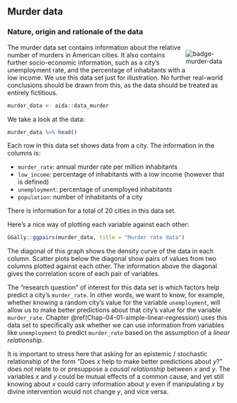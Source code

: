 
## Murder data {#app-93-data-sets-murder-data}

### Nature, origin and rationale of the data

<div style = "float:right; width:20%;">
<img src="visuals/badge-murder-data.png" alt="badge-murder-data">  
</div>  

The murder data set contains information about the relative number of murders in American cities.
It also contains further socio-economic information, such as a city's unemployment rate, and the percentage of inhabitants with a low income.
We use this data set just for illustration.
No further real-world conclusions should be drawn from this, as the data should be treated as entirely fictitious. 

```r
murder_data <- aida::data_murder
```

We take a look at the data:

```r
murder_data %>% head()
```

Each row in this data set shows data from a city. The information in the columns is:

- `murder_rate`: annual murder rate per million inhabitants
- `low_income`: percentage of inhabitants with a low income (however that is defined)
- `unemployment`: percentage of unemployed inhabitants
- `population`: number of inhabitants of a city

There is information for a total of 20 cities in this data set.

Here's a nice way of plotting each variable against each other:

```r
GGally::ggpairs(murder_data, title = "Murder rate data")
```

The diagonal of this graph shows the density curve of the data in each column. Scatter plots below the diagonal show pairs of values from two columns plotted against each other. The information above the diagonal gives the correlation score of each pair of variables.

The "research question" of interest for this data set is which factors help predict a city's `murder_rate`.
In other words, we want to know, for example, whether knowing a random city's value for the variable `unemployment`, will allow us to make better predictions about that city's value for the variable `murder_rate`.
Chapter \@ref(Chap-04-01-simple-linear-regression) uses this data set to specifically ask whether we can use information from variables like `unemployment` to predict `murder_rate` based on the assumption of a *linear relationship*.

It is important to stress here that asking for an epistemic / stochastic relationship of the form "Does $x$ help to make better predictions about $y$?" does *not* relate to or presuppose a *causal relationship* between $x$ and $y$.
The variables $x$ and $y$ could be mutual effects of a common cause, and yet still knowing about $x$ could carry information about $y$ even if manipulating $x$ by divine intervention would not change $y$, and vice versa.
